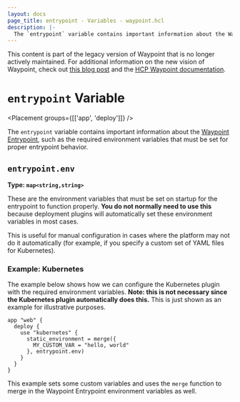 ```yaml
---
layout: docs
page_title: entrypoint - Variables - waypoint.hcl
description: |-
  The `entrypoint` variable contains important information about the Waypoint Entrypoint, such as the required environment variables that must be set for proper entrypoint behavior.
---
```


<Warning>

This content is part of the legacy version of Waypoint that is no longer actively maintained. For additional information on the new vision of Waypoint, check out [this blog post](https://www.hashicorp.com/blog/a-new-vision-for-hcp-waypoint) and the [HCP Waypoint documentation](/hcp/docs/waypoint).

</Warning>

# `entrypoint` Variable

<Placement groups={[['app', 'deploy']]} />

The `entrypoint` variable contains important information about
the [Waypoint Entrypoint](/waypoint/docs/entrypoint), such as the required
environment variables that must be set for proper entrypoint behavior.

## `entrypoint.env`

**Type: `map<string,string>`**

These are the environment variables that must be set on startup
for the entrypoint to function properly. **You do not normally need
to use this** because deployment plugins will automatically set these
environment variables in most cases.

This is useful for manual configuration in cases where the platform
may not do it automatically (for example, if you specify a custom set
of YAML files for Kubernetes).

### Example: Kubernetes

The example below shows how we can configure the Kubernetes plugin
with the required environment variables. **Note: this is not necessary
since the Kubernetes plugin automatically does this.** This is just
shown as an example for illustrative purposes.

```hcl
app "web" {
  deploy {
    use "kubernetes" {
      static_environment = merge({
        MY_CUSTOM_VAR = "hello, world"
      }, entrypoint.env)
    }
  }
}
```

This example sets some custom variables and uses the `merge` function
to merge in the Waypoint Entrypoint environment variables as well.
